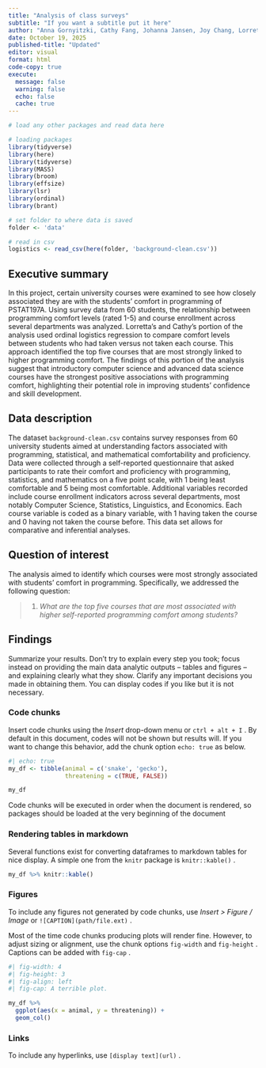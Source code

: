 ```yaml
---
title: "Analysis of class surveys"
subtitle: "If you want a subtitle put it here"
author: "Anna Gornyitzki, Cathy Fang, Johanna Jansen, Joy Chang, Lorretta Lu"
date: October 19, 2025
published-title: "Updated"
editor: visual
format: html
code-copy: true
execute:
  message: false
  warning: false
  echo: false
  cache: true
---
```


```r
# load any other packages and read data here

# loading packages
library(tidyverse)
library(here)
library(tidyverse)
library(MASS)
library(broom)
library(effsize)
library(lsr)
library(ordinal)
library(brant)

# set folder to where data is saved
folder <- 'data'

# read in csv
logistics <- read_csv(here(folder, 'background-clean.csv'))
```

## Executive summary

In this project, certain university courses were examined to see how closely associated they are with the students' comfort in programming of PSTAT197A. Using survey data from 60 students, the relationship between programming comfort levels (rated 1-5) and course enrollment across several departments was analyzed. Lorretta's and Cathy's portion of the analysis used ordinal logistics regression to compare comfort levels between students who had taken versus not taken each course. This approach identified the top five courses that are most strongly linked to higher programming comfort. The findings of this portion of the analysis suggest that introductory computer science and advanced data science courses have the strongest positive associations with programming comfort, highlighting their potential role in improving students' confidence and skill development.

## Data description

The dataset `background-clean.csv` contains survey responses from 60 university students aimed at understanding factors associated with programming, statistical, and mathematical comfortability and proficiency. Data were collected through a self-reported questionnaire that asked participants to rate their comfort and proficiency with programming, statistics, and mathematics on a five point scale, with 1 being least comfortable and 5 being most comfortable. Additional variables recorded include course enrollment indicators across several departments, most notably Computer Science, Statistics, Linguistics, and Economics. Each course variable is coded as a binary variable, with 1 having taken the course and 0 having not taken the course before. This data set allows for comparative and inferential analyses.

## Question of interest

The analysis aimed to identify which courses were most strongly associated with students' comfort in programming. Specifically, we addressed the following question:

> 1.  *What are the top five courses that are most associated with higher self-reported programming comfort among students?*

## Findings

Summarize your results. Don't try to explain every step you took; focus instead on providing the main data analytic outputs -- tables and figures -- and explaining clearly what they show. Clarify any important decisions you made in obtaining them. You can display codes if you like but it is not necessary.


### Code chunks

Insert code chunks using the *Insert* drop-down menu or `ctrl + alt + I` . By default in this document, codes will not be shown but results will. If you want to change this behavior, add the chunk option `echo: true` as below.

```r
#| echo: true
my_df <- tibble(animal = c('snake', 'gecko'),
                threatening = c(TRUE, FALSE))

my_df
```

Code chunks will be executed in order when the document is rendered, so packages should be loaded at the very beginning of the document

### Rendering tables in markdown

Several functions exist for converting dataframes to markdown tables for nice display. A simple one from the `knitr` package is `knitr::kable()` .

```r
my_df %>% knitr::kable()
```

### Figures

To include any figures not generated by code chunks, use *Insert \> Figure / Image* or `![CAPTION](path/file.ext)` .

Most of the time code chunks producing plots will render fine. However, to adjust sizing or alignment, use the chunk options `fig-width` and `fig-height` . Captions can be added with `fig-cap` .

```r
#| fig-width: 4
#| fig-height: 3
#| fig-align: left
#| fig-cap: A terrible plot.

my_df %>% 
  ggplot(aes(x = animal, y = threatening)) + 
  geom_col()
```

### Links

To include any hyperlinks, use `[display text](url)` .
